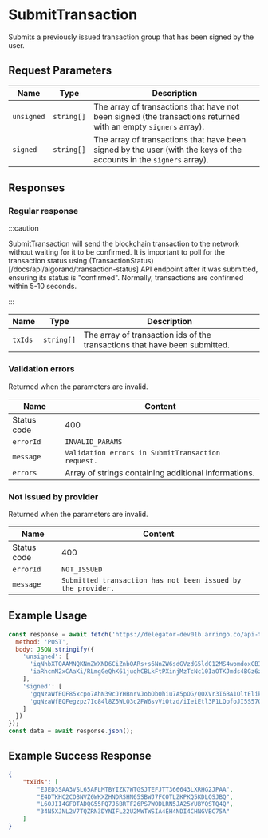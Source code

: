 # SubmitTransaction

Submits a previously issued transaction group that has been signed by the user.

## Request Parameters

|     Name    |                Type               | Description |
| ----------- | --------------------------------- | ----------- |
| `unsigned`  | `string[]`                        | The array of transactions that have not been signed (the transactions returned with an empty `signers` array). |
| `signed`    | `string[]`                        | The array of transactions that have been signed by the user (with the keys of the accounts in the `signers` array). |

## Responses

### Regular response

:::caution

SubmitTransaction will send the blockchain transaction to the network without waiting for it to be confirmed. It is important to poll for the transaction status using (TransactionStatus)[/docs/api/algorand/transaction-status] API endpoint after it was submitted, ensuring its status is "confirmed". Normally, transactions are confirmed within 5-10 seconds.

:::

|     Name    |         Type        | Description |
| ----------- | ------------------- | ----------- | 
| `txIds`     | `string[]`          | The array of transaction ids of the transactions that have been submitted. |

### Validation errors

Returned when the parameters are invalid.

|     Name    |                              Content                              |
| ----------- | ----------------------------------------------------------------- |
| Status code | 400                                                               |
| `errorId`   | `INVALID_PARAMS`                                                  |
| `message`   | `Validation errors in SubmitTransaction request.`                 | 
| `errors`    | Array of strings containing additional informations.              |

### Not issued by provider

Returned when the parameters are invalid.

|     Name    |                              Content                              |
| ----------- | ----------------------------------------------------------------- |
| Status code | 400                                                               |
| `errorId`   | `NOT_ISSUED`                                                      |
| `message`   | `Submitted transaction has not been issued by the provider.`      | 

## Example Usage

<Tabs>
<TabItem value="js" label="JavaScript">

```js
const response = await fetch('https://delegator-dev01b.arringo.co/api-test/SubmitTransaction', {
  method: 'POST',
  body: JSON.stringify({
    'unsigned': [
      'iqNhbXTOAAMNQKNmZWXND6CiZnbOARs+s6NnZW6sdGVzdG5ldC12MS4womdoxCBIY7UYpLPITsgQ8i1PEIHLD3HwWaesIN7GL39w5Qk6IqNncnDEIFf6XgbUDCtqGRAmrNbaG0ZlsNwwbbQEj/F+TFh4QZbEomx2zgEbQpujcmN2xCAaKi/RLmgGeQhK61juqhCBLkFtPXinjMzTcNc10IaOTKNzbmTEIGvkIhQ8kyZFK6yPPqxPgOpyqgq3DUTTf62WCXzMNcePpHR5cGWjcGF5', 
      'iaRhcmN2xCAaKi/RLmgGeQhK61juqhCBLkFtPXinjMzTcNc10IaOTKJmds4BGz6zo2dlbqx0ZXN0bmV0LXYxLjCiZ2jEIEhjtRiks8hOyBDyLU8QgcsPcfBZp6wg3sYvf3DlCToio2dycMQgV/peBtQMK2oZECas1tobRmWw3DBttASP8X5MWHhBlsSibHbOARtCm6NzbmTEIBoqL9EuaAZ5CErrWO6qEIEuQW09eKeMzNNw1zXQho5MpHR5cGWlYXhmZXKkeGFpZM4DGUVQ'
    ], 
    'signed': [
      'gqNzaWfEQF85xcpo7AhN39cJYHBnrVJobOb0hiu7A5pOG/QOXVr3I6BA1OltEliky33iP+V1opWC1ZKrF670OuGlJSIPMw+jdHhuiqRhYW10AaRhcmN2xCBr5CIUPJMmRSusjz6sT4DqcqoKtw1E03+tlgl8zDXHj6Jmds4BGz6zo2dlbqx0ZXN0bmV0LXYxLjCiZ2jEIEhjtRiks8hOyBDyLU8QgcsPcfBZp6wg3sYvf3DlCToio2dycMQgV/peBtQMK2oZECas1tobRmWw3DBttASP8X5MWHhBlsSibHbOARtCm6NzbmTEIF31eqX/L2cKuT4a+NfHsT//chu0l/1l/WhK/ut7D7japHR5cGWlYXhmZXKkeGFpZM4DGUVQ', 
      'gqNzaWfEQFegzpz7Ic84l8Z5WLO3c2FW6svViOtzd/iIeiEtl3P1LQpfoJI5S570FQhgPbQeMKmGs6t6AsSyqce2NzCY2QKjdHhuiqRhYW10zQnDpGFyY3bEIBoqL9EuaAZ5CErrWO6qEIEuQW09eKeMzNNw1zXQho5MomZ2zgEbPrOjZ2VurHRlc3RuZXQtdjEuMKJnaMQgSGO1GKSzyE7IEPItTxCByw9x8FmnrCDexi9/cOUJOiKjZ3JwxCBX+l4G1AwrahkQJqzW2htGZbDcMG20BI/xfkxYeEGWxKJsds4BG0Kbo3NuZMQgXfV6pf8vZwq5Phr418exP/9yG7SX/WX9aEr+63sPuNqkdHlwZaVheGZlcqR4YWlkzgMZRVA='
    ]
  })
});
const data = await response.json();
```

</TabItem>
</Tabs>

## Example Success Response

```json
{
	"txIds": [
		"EJED3SAA3VSL65AFLMTBYIZK7WTGSJTEFJTT366643LXRHG2JPAA", 
		"E4DTKHC2COBNVZ6WKXZHNDRSHN65SBWJ7FCOTLZKPKQ5KDLOSJBQ", 
		"L6OJII4GFOTADQG55FQ7J6BRTF26PS7WODLRN5JA25YUBYQSTQ4Q", 
		"34N5XJNL2V7TQZRN3DYNIFL22U2MWTWSIA4EH4NDI4CHNGVBC75A"
	]
}
```
